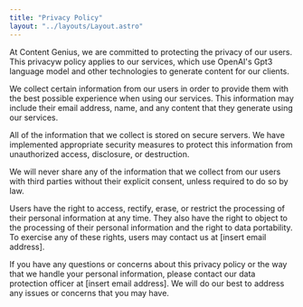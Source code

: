 ```yaml
---
title: "Privacy Policy"
layout: "../layouts/Layout.astro"
---
```


At Content Genius, we are committed to protecting the privacy of our users. This privacyw policy applies to our services, which use OpenAI's Gpt3 language model and other technologies to generate content for our clients.

We collect certain information from our users in order to provide them with the best possible experience when using our services. This information may include their email address, name, and any content that they generate using our services.

All of the information that we collect is stored on secure servers. We have implemented appropriate security measures to protect this information from unauthorized access, disclosure, or destruction.

We will never share any of the information that we collect from our users with third parties without their explicit consent, unless required to do so by law.

Users have the right to access, rectify, erase, or restrict the processing of their personal information at any time. They also have the right to object to the processing of their personal information and the right to data portability. To exercise any of these rights, users may contact us at [insert email address].

If you have any questions or concerns about this privacy policy or the way that we handle your personal information, please contact our data protection officer at [insert email address]. We will do our best to address any issues or concerns that you may have.
